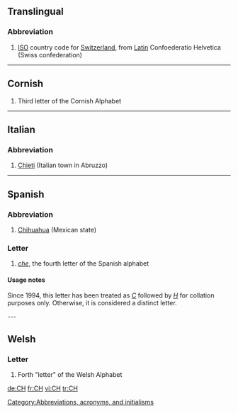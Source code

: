 ==Translingual==
===Abbreviation===
{{infl|mul|abbreviation}}

#[[ISO]] country code for [[Switzerland]], from [[Latin]] Confoederatio Helvetica (Swiss confederation)

----
==Cornish==
{{infl|kw|letter|upper case||lower case|ch}}

#Third letter of the Cornish Alphabet

----
==Italian==
===Abbreviation===
{{infl|it|abbreviation}}

# [[Chieti]] (Italian town in Abruzzo)

----
==Spanish==
===Abbreviation===
{{infl|es|abbreviation}}

#[[Chihuahua]] (Mexican state)

[[Category:Abbreviations, acronyms, and initialisms]]

===Letter===
{{infl|es|letter|upper case||lower case|ch|mixed case|Ch}}

#''[[che]]'', the fourth letter of the Spanish alphabet

====Usage notes====
Since 1994, this letter has been treated as ''[[C]]'' followed by ''[[H]]'' for collation purposes only.  Otherwise, it is considered a distinct letter.

---
==Welsh==
===Letter===
{{infl|cy|letter|upper case||lower case|ch}}

#Forth "letter" of the Welsh Alphabet

[[de:CH]]
[[fr:CH]]
[[vi:CH]]
[[tr:CH]]